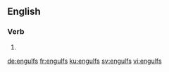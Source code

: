 
==English==

===Verb===
{{head|en|verb form}}

# {{en-third-person singular of|engulf}}

[[de:engulfs]]
[[fr:engulfs]]
[[ku:engulfs]]
[[sv:engulfs]]
[[vi:engulfs]]